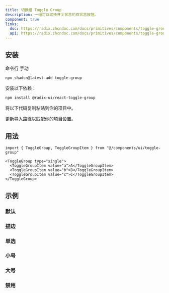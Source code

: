 ```yaml
---
title: 切换组 Toggle Group
description: 一组可以切换开关状态的双状态按钮。
component: true
links:
  doc: https://radix.zhcndoc.com/docs/primitives/components/toggle-group
  api: https://radix.zhcndoc.com/docs/primitives/components/toggle-group#api-reference
---
```


<ComponentPreview
  name="toggle-group-demo"
  description="一个包含三个选项的切换组。"
/>

## 安装

<CodeTabs>

<TabsList>
  <TabsTrigger value="cli">命令行</TabsTrigger>
  <TabsTrigger value="manual">手动</TabsTrigger>
</TabsList>
<TabsContent value="cli">

```bash
npx shadcn@latest add toggle-group
```

</TabsContent>

<TabsContent value="manual">

<Steps>

<Step>安装以下依赖：</Step>

```bash
npm install @radix-ui/react-toggle-group
```

<Step>将以下代码复制粘贴到你的项目中。</Step>

<ComponentSource name="toggle-group" title="components/ui/toggle-group.tsx" />

<Step>更新导入路径以匹配你的项目设置。</Step>

</Steps>

</TabsContent>

</CodeTabs>

## 用法

```tsx
import { ToggleGroup, ToggleGroupItem } from "@/components/ui/toggle-group"
```

```tsx
<ToggleGroup type="single">
  <ToggleGroupItem value="a">A</ToggleGroupItem>
  <ToggleGroupItem value="b">B</ToggleGroupItem>
  <ToggleGroupItem value="c">C</ToggleGroupItem>
</ToggleGroup>
```

## 示例

### 默认

<ComponentPreview
  name="toggle-group-demo"
  description="一个包含三个选项的切换组。"
/>

### 描边

<ComponentPreview
  name="toggle-group-outline"
  description="使用描边风格的切换组。"
/>

### 单选

<ComponentPreview
  name="toggle-group-single"
  description="一个单选切换组。"
/>

### 小号

<ComponentPreview
  name="toggle-group-sm"
  description="使用小号尺寸的切换组。"
/>

### 大号

<ComponentPreview
  name="toggle-group-lg"
  description="使用大号尺寸的切换组。"
/>

### 禁用

<ComponentPreview
  name="toggle-group-disabled"
  description="一个禁用状态的切换组。"
/>
